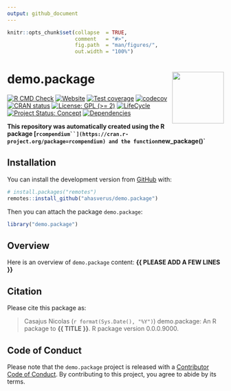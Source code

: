 ```yaml
---
output: github_document
---
```


<!-- README.md is generated from README.Rmd. Please edit that file -->


```r
knitr::opts_chunk$set(collapse  = TRUE,
                      comment   = "#>",
                      fig.path  = "man/figures/",
                      out.width = "100%")
```



demo.package <img src="man/figures/package-sticker.png" align="right" style="float:right; height:120px;"/>
=========================================================

<!-- badges: start -->
[![R CMD Check](https://github.com/ahasverus/demo.package/actions/workflows/R-CMD-check.yaml/badge.svg)](https://github.com/ahasverus/demo.package/actions/workflows/R-CMD-check.yaml)
[![Website](https://github.com/ahasverus/demo.package/actions/workflows/pkgdown.yaml/badge.svg)](https://github.com/ahasverus/demo.package/actions/workflows/pkgdown.yaml)
[![Test coverage](https://github.com/ahasverus/demo.package/actions/workflows/test-coverage.yaml/badge.svg)](https://github.com/ahasverus/demo.package/actions/workflows/test-coverage.yaml)
[![codecov](https://codecov.io/gh/ahasverus/demo.package/branch/main/graph/badge.svg)](https://codecov.io/gh/ahasverus/demo.package)
[![CRAN status](https://www.r-pkg.org/badges/version/demo.package)](https://CRAN.R-project.org/package=demo.package)
[![License: GPL (>= 2)](https://img.shields.io/badge/License-GPL%20%28%3E%3D%202%29-blue.svg)](https://choosealicense.com/licenses/gpl-2.0/)
[![LifeCycle](https://img.shields.io/badge/lifecycle-experimental-orange)](https://lifecycle.r-lib.org/articles/stages.html#experimental)
[![Project Status: Concept](https://www.repostatus.org/badges/latest/concept.svg)](https://www.repostatus.org/#concept)
[![Dependencies](https://img.shields.io/badge/dependencies-0/0-brightgreen?style=flat)](#)
<!-- badges: end -->


**This repository was automatically created using the R package 
[`rcompendium``](https://cran.r-project.org/package=rcompendium) and the
function `new_package()`**



## Installation

You can install the development version from [GitHub](https://github.com/) with:

```r
# install.packages("remotes")
remotes::install_github("ahasverus/demo.package")
```

Then you can attach the package `demo.package`:

```r
library("demo.package")
```



## Overview

Here is an overview of `demo.package` content: **{{ PLEASE ADD A FEW LINES }}**



## Citation

Please cite this package as: 

> Casajus Nicolas (`r format(Sys.Date(), "%Y")`) demo.package: An R 
package to **{{ TITLE }}**. R package version 0.0.0.9000.



## Code of Conduct

Please note that the `demo.package` project is released with a 
[Contributor Code of Conduct](https://contributor-covenant.org/version/2/0/CODE_OF_CONDUCT.html). 
By contributing to this project, you agree to abide by its terms.
